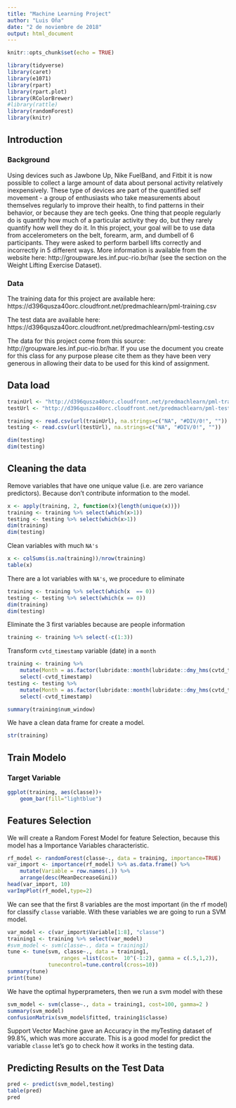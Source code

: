 ---
title: "Machine Learning Project"
author: "Luis Oña"
date: "2 de noviembre de 2018"
output: html_document
---

```{r setup, include=FALSE}
knitr::opts_chunk$set(echo = TRUE)
```

```{r libraries, include=TRUE, message=FALSE}
library(tidyverse)
library(caret)
library(e1071)
library(rpart)
library(rpart.plot)
library(RColorBrewer)
#library(rattle)
library(randomForest)
library(knitr)
```


## Introduction

### Background

Using devices such as Jawbone Up, Nike FuelBand, and Fitbit it is now possible to collect a large amount of data about personal activity relatively inexpensively. These type of devices are part of the quantified self movement - a group of enthusiasts who take measurements about themselves regularly to improve their health, to find patterns in their behavior, or because they are tech geeks. One thing that people regularly do is quantify how much of a particular activity they do, but they rarely quantify how well they do it. In this project, your goal will be to use data from accelerometers on the belt, forearm, arm, and dumbell of 6 participants. They were asked to perform barbell lifts correctly and incorrectly in 5 different ways. More information is available from the website here: http://groupware.les.inf.puc-rio.br/har (see the section on the Weight Lifting Exercise Dataset).

### Data

The training data for this project are available here: https://d396qusza40orc.cloudfront.net/predmachlearn/pml-training.csv

The test data are available here: https://d396qusza40orc.cloudfront.net/predmachlearn/pml-testing.csv

The data for this project come from this source: http://groupware.les.inf.puc-rio.br/har. If you use the document you create for this class for any purpose please cite them as they have been very generous in allowing their data to be used for this kind of assignment.


## Data load

```{r data, cache=TRUE}
trainUrl <- "http://d396qusza40orc.cloudfront.net/predmachlearn/pml-training.csv"
testUrl <- "http://d396qusza40orc.cloudfront.net/predmachlearn/pml-testing.csv"

training <- read.csv(url(trainUrl), na.strings=c("NA", "#DIV/0!", ""))
testing <- read.csv(url(testUrl), na.strings=c("NA", "#DIV/0!", ""))

dim(testing)
dim(testing)
```

## Cleaning the data

Remove variables that have one unique value (i.e. are zero variance predictors). Because don't contribute information to the model.

```{r}
x <- apply(training, 2, function(x){length(unique(x))})
training <- training %>% select(which(x>1))
testing <- testing %>% select(which(x>1))
dim(training)
dim(testing)
```

Clean variables with much `NA's`

```{r}
x <- colSums(is.na(training))/nrow(training)
table(x)
```

There are a lot variables with `NA's`, we procedure to eliminate
```{r}
training <- training %>% select(which(x  == 0))
testing <- testing %>% select(which(x == 0))
dim(training)
dim(testing)
```

Eliminate the 3 first variables because are people information
```{r}
training <- training %>% select(-c(1:3))
```

Transform `cvtd_timestamp` variable (date) in a `month`

```{r}
training <- training %>% 
    mutate(Month = as.factor(lubridate::month(lubridate::dmy_hms(cvtd_timestamp)))) %>% 
    select(-cvtd_timestamp)
testing <- testing %>% 
    mutate(Month = as.factor(lubridate::month(lubridate::dmy_hms(cvtd_timestamp)))) %>% 
    select(-cvtd_timestamp)

summary(training$num_window)
```

We have a clean data frame for create a model.

```{r}
str(training)
```



## Train Modelo

### Target Variable

```{r}
ggplot(training, aes(classe))+
    geom_bar(fill="lightblue")
```


## Features Selection
We will create a Random Forest Model for feature Selection, because this model has a Importance Variables characteristic.

```{r, cache=TRUE}
rf_model <- randomForest(classe~., data = training, importance=TRUE)
var_import <- importance(rf_model) %>% as.data.frame() %>% 
    mutate(Variable = row.names(.)) %>% 
    arrange(desc(MeanDecreaseGini)) 
head(var_import, 10)
varImpPlot(rf_model,type=2) 
```

We can see that the first 8 variables are the most important (in the rf model) for classify `classe` variable.
With these variables we are going to run a SVM model.

```{r, cache=TRUE}
var_model <- c(var_import$Variable[1:8], "classe")
training1 <- training %>% select(var_model)
#svm_model <- svm(classe~., data = training1)
tune <- tune(svm, classe~., data = training1, 
                 ranges =list(cost=  10^(-1:2), gamma = c(.5,1,2)), 
             tunecontrol=tune.control(cross=10))
summary(tune)
print(tune)
```

We have the optimal hyperprameters, then we run a svm model with these

```{r svm_modelo, cache=TRUE}
svm_model <- svm(classe~., data = training1, cost=100, gamma=2 )
summary(svm_model)
confusionMatrix(svm_model$fitted, training1$classe)
```

Support Vector Machine gave an Accuracy in the myTesting dataset of 99.8%, which was more accurate. This is a good model for predict the variable `classe` let's go to check how it works in the testing data.

## Predicting Results on the Test Data

```{r}
pred <- predict(svm_model,testing)
table(pred)
pred
```


